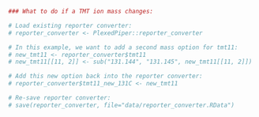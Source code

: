 ```r
### What to do if a TMT ion mass changes:

# Load existing reporter converter:
# reporter_converter <- PlexedPiper::reporter_converter

# In this example, we want to add a second mass option for tmt11:
# new_tmt11 <- reporter_converter$tmt11
# new_tmt11[[11, 2]] <- sub("131.144", "131.145", new_tmt11[[11, 2]])

# Add this new option back into the reporter converter:
# reporter_converter$tmt11_new_131C <- new_tmt11

# Re-save reporter converter:
# save(reporter_converter, file="data/reporter_converter.RData")
```